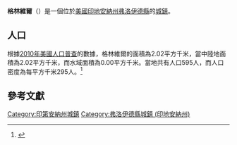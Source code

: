 {{noteTA
|G1=USState
|G2=地名
|G3=Unit
}}
{{Infobox settlement
|name            = 格林維爾
|native_name = Greenville
|settlement_type          = [[鎮|城鎮]]
|image_skyline            = Simpson_Memorial_Methodist_Church_in_Greenville.jpg
|imagesize                = 250px
|image_map                = Floyd County Indiana Incorporated and Unincorporated areas Greenville Highlighted 1829844.svg
|mapsize                  = 250px
|subdivision_type         = [[世界政區索引|國家]]
|subdivision_type1        = [[美国州份|州份]]
|subdivision_type2        = [[印地安納州行政區劃|縣]]
|subdivision_name         = [[美国|美国]]
|subdivision_name1        = [[印地安納州|印地安納州]]
|subdivision_name2        = [[弗洛伊德縣_(印地安納州)|弗洛伊德縣]]
|elevation_ft             = 827
|elevation_m              = 252
|timezone                 = [[北美东部时区|CST]]
|area_total_km2           = 2.02
|area_land_km2            = 2.02
|area_water_km2           = 0.00
|area_total_sq_mi         = 
|area_land_sq_mi          = 
|area_water_sq_mi         = 
|population_as_of         = [[2010年美國人口普查|2010]]
|population_footnotes     = 
|population_total         = 595
|population_density_km2   = auto
|population_density_sq_mi = auto
|utc_offset               = -65
|coordinates              = {{coord|38|22|22|N|85|59|19|W|display=inline,title}}
| coor_pinpoint           = 
| coordinates_footnotes   = 
|timezone_DST             = EDT
|utc_offset_DST           = -4
|postal_code_type         = [[美國郵區編號|郵區編號]]
|postal_code              = 47124
|area_code                = {{link-en|电话区号317|Area code 317|317}}
|blank_name = [[地名信息系统|GNIS ID]]
|blank_info = 435458<ref name="GNIS">{{cite gnis|435458|Greenville}}</ref>
}}
'''格林維爾'''（{{lang-en|Greenville}}）是一個位於[[美國|美國]][[印地安納州|印地安納州]][[弗洛伊德縣_(印地安納州)|弗洛伊德縣]]的[[鎮|城鎮]]。

== 人口 ==
根據[[2010年美國人口普查|2010年美國人口普查]]的數據，格林維爾的面積為2.02平方千米，當中陸地面積為2.02平方千米，而水域面積為0.00平方千米。當地共有人口595人，而人口密度為每平方千米295人。<ref name="GR8">{{cite web|url=http://factfinder2.census.gov|publisher=[[美国人口调查局|美国人口调查局]]|accessdate=2011-05-14|title=American FactFinder|archive-date=2013-09-11|archive-url=https://web.archive.org/web/20130911234518/http://factfinder2.census.gov/|dead-url=no}}</ref>

== 參考文獻 ==
{{reflist}}
{{弗洛伊德縣 (印地安納州)}}
{{Illinois-geo-stub}}
{{DEFAULTSORT:Greenville, Indiana}}
[[Category:印第安納州城鎮|Category:印第安納州城鎮]]
[[Category:弗洛伊德縣城鎮_(印地安納州)|Category:弗洛伊德縣城鎮 (印地安納州)]]